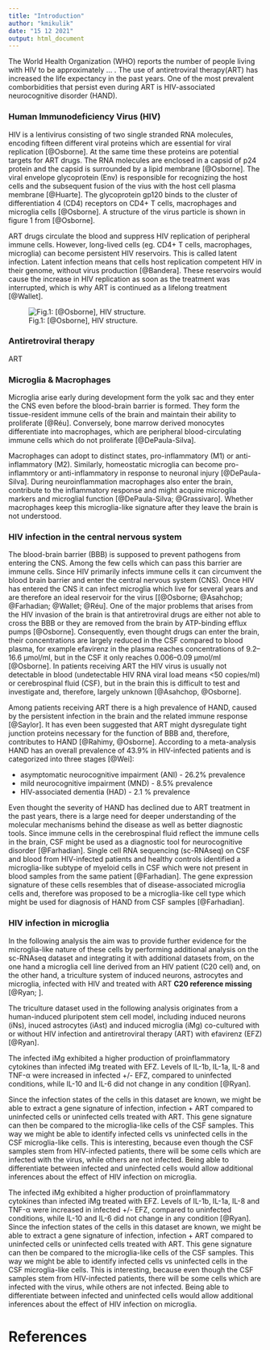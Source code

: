 ```yaml
---
title: "Introduction"
author: "kmikulik"
date: "15 12 2021"
output: html_document
---
```


The World Health Organization (WHO) reports the number of people living with 
HIV to be approximately ... . The use of antiretroviral therapy(ART) has 
increased the life expectancy in the past years. One of the most prevalent 
comborbidities that persist even during ART is HIV-associated 
neurocognitive disorder (HAND).

### Human Immunodeficiency Virus (HIV) 

HIV is a lentivirus consisting of two single stranded RNA molecules, encoding 
fifteen different viral proteins which are essential for viral replication 
[@Osborne]. At the same time these proteins are potential targets for ART drugs.
The RNA molecules are enclosed in a capsid of p24 protein and the capsid is 
surrounded by a lipid membrane [@Osborne]. The viral envelope glycoprotein (Env)
is responsible for recognizing the host cells and the subsequent fusion of the 
vius with the host cell plasma membrane [@Huarte]. The glycoprotein gp120 binds
to the cluster of differentiation 4 (CD4) receptors on CD4+ T cells, macrophages
and microglia cells [@Osborne]. A structure of the virus particle is shown in 
figure 1 from [@Osborne].

ART drugs circulate the blood and suppress HIV replication of peripheral immune 
cells. However, long-lived cells (eg. CD4+ T cells, macrophages, microglia) can
become persistent HIV reservoirs. This is called latent infection. Latent infection 
means that cells host replication competent HIV in their genome, without virus 
production [@Bandera]. These reservoirs would cause the increase in HIV 
replication as soon as the treatment was interrupted, which is why ART is 
continued as a lifelong treatment [@Wallet].

![Fig.1: [@Osborne], HIV structure.]("images/HIV_virus.jpg")



### Antiretroviral therapy

ART

### Microglia & Macrophages

Microglia arise early during development form the yolk sac and they enter the
CNS even before the blood-brain barrier is formed. They form the tissue-resident 
immune cells of the brain and maintain their ability to proliferate [@Réu]. 
Conversely, bone marrow derived monocytes differentiate into macrophages, which are peripheral blood-circulating immune cells which do not proliferate [@DePaula-Silva]. 

Macrophages can adopt to distinct states, pro-inflammatory (M1) or anti-inflammatory (M2). Similarly, homeostatic microglia can become pro-inflammtory or anti-inflammatory
in response to neuronal injury [@DePaula-Silva]. During neuroinflammation 
macrophages also enter the brain, contribute to the inflammatory response and 
might acquire microglia markers and microglial function
[@DePaula-Silva; @Grassivaro]. Whether macrophages keep this microglia-like 
signature after they leave the brain is not understood. 

### HIV infection in the central nervous system

The blood-brain barrier (BBB) is supposed to prevent pathogens from entering the CNS.
Among the few cells which can pass this barrier are immune cells. Since HIV
primarily infects immune cells it can circumvent the blood brain barrier and 
enter the central nervous system (CNS). Once HIV has entered the CNS it can
infect microglia which live for several years and are therefore an ideal
reservoir for the virus [[@Osborne; @Asahchop; @Farhadian; @Wallet; @Réu]. 
One of the major problems that arises from the HIV 
invasion of the brain is that antiretroviral drugs are either not able to cross the
BBB or they are removed from the brain by ATP-binding efflux pumps [@Osborne].
Consequently, even thought drugs can enter the brain, their concentrations are 
largely reduced in the CSF compared to blood plasma, for example efavirenz
in the plasma reaches concentrations of 9.2–16.6 μmol/ml, but in the CSF it 
only reaches 0.006–0.09 μmol/ml [@Osborne]. In patients
receiving ART the HIV virus is usually not detectable in blood
(undetectable HIV RNA viral load means <50 copies/ml) or cerebrospinal
fluid (CSF), but in the brain this is difficult to test and investigate and, 
therefore, largely unknown [@Asahchop, @Osborne].

Among patients receiving ART there is a high prevalence of HAND, caused by the persistent infection in the brain and the related immune response [@Saylor]. 
It has even been suggested that ART might dysregulate tight junction proteins 
necessary for the function of BBB and, therefore, contributes to HAND [@Rahimy, @Osborne]. According to a meta-analysis HAND has an overall prevalence of 43.9% in HIV-infected patients and is categorized into three stages [@Wei]:

* asymptomatic neurocognitive impairment (ANI) - 26.2% prevalence
* mild neurocognitive impairment (MND) - 8.5% prevalence
* HIV-associated dementia (HAD) - 2.1 % prevalence

Even thought the severity of HAND has declined due to ART treatment in the past
years, there is a large need for deeper understanding of the molecular mechanisms
behind the disease as well as better diagnostic tools. Since immune cells in the
cerebrospinal fluid reflect the immune cells in the brain, CSF might be used as
a diagnostic tool for neurocognitive disorder [@Farhadian]. Single cell RNA
sequencing (sc-RNAseq) on CSF and blood from HIV-infected patients and healthy 
controls identified a microglia-like subtype of myeloid cells in CSF which were 
not present in blood samples from the same patient [@Farhadian]. The gene
expression signature of these cells resembles that of disease-associated 
microglia cells and, therefore was proposed to be a microglia-like cell type 
which might be used for diagnosis of HAND from CSF samples [@Farhadian]. 

### HIV infection in microglia

In the following analysis the aim was to provide further evidence for the 
microglia-like nature of these cells by performing additional analysis on the
sc-RNAseq dataset and integrating it with additional datasets from, on the one 
hand a microglia cell line derived from an HIV patient (C20 cell) and, on the 
other hand, a triculture system of induced neurons, astrocytes and microglia, 
infected with HIV and treated with ART **C20 reference missing** [@Ryan; ]. 

The triculture dataset used in the following analysis originates from a 
human-induced pluripotent stem cell model, including induced neurons (iNs),
inuced astrocytes (iAst) and induced microglia (iMg) co-cultured with or without 
HIV infection and antiretroviral therapy (ART) with efavirenz (EFZ) [@Ryan].

The infected iMg exhibited a higher production of proinflammatory cytokines than 
infected iMg treated with EFZ. Levels of IL-1b, IL-1a, IL-8 and TNF-α were
increased in infected +/- EFZ, compared to uninfected conditions, while IL-10 
and IL-6 did not change in any condition [@Ryan]. 

Since the infection states of the cells in this dataset are known, we might be 
able to extract a gene signature of infection, infection + ART compared to
uninfected cells or uninfected cells treated with ART. This gene signature can 
then be compared to the microglia-like cells of the CSF samples. This way we 
might be able to identify infected cells vs uninfected cells in the CSF 
microglia-like cells. This is interesting, because even though the CSF samples 
stem from HIV-infected patients, there will be some cells which are infected 
with the virus, while others are not infected. Being able to differentiate 
between infected and uninfected cells would allow additional inferences about
the effect of HIV infection on microglia.

The infected iMg exhibited a higher production of proinflammatory cytokines than
infected iMg treated with EFZ. Levels of IL-1b, IL-1a, IL-8 and TNF-α were 
increased in infected +/- EFZ, compared to uninfected conditions, while IL-10
and IL-6 did not change in any condition [@Ryan].  
Since the infection states of the cells in this dataset are known, we might be 
able to extract a gene signature of infection, infection + ART compared to 
uninfected cells or uninfected cells treated with ART. This gene signature 
can then be compared to the microglia-like cells of the CSF samples. This way
we might be able to identify infected cells vs uninfected cells in the CSF 
microglia-like cells. This is interesting, because even though the CSF samples
stem from HIV-infected patients, there will be some cells which are infected 
with the virus, while others are not infected. Being able to differentiate 
between infected and uninfected cells would allow additional inferences about
the effect of HIV infection on microglia.

# References
